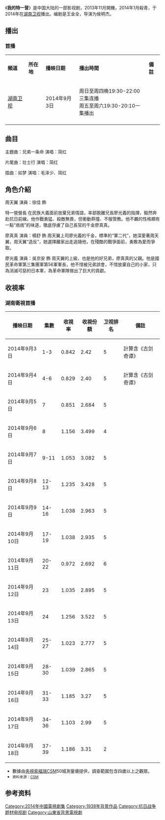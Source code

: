 {{电视节目信息框
| 颜色 = #FFCC00 
| 名稱 = 我的特一营
| 原名 =
| 别名 = 
| 圖片 = 
| 圖說 = 电视剧海报
| 分類 = 
| 原創者 =
| 編劇 = [[王金全|王金全]]
| 導演 = [[侯明杰|侯明杰]]
| 演出 = [[徐佳|徐佳]]、[[杨舒|杨舒]]、[[林浩|林浩]]
| 主題曲 = [[刘笑野|刘笑野]]/[[简红|简红]]《兄弟一条命》
| 片尾曲 = [[简红|简红]]《壮士行》
| 國家 = {{CHNML}}
| 語言 = [[汉语|汉语]][[普通话|普通话]]
| 季數 = 
| 原集數 =40集
| 每集列表 =
| 製片人 = [[陈静|陈静]]
| 執行製片 = 
| 制作公司 =[[上海神龙文化公司|上海神龙文化公司]]
| 拍攝地 = [[中国内地|中国内地]]
| 攝像 = 
| 每集長 = 45分钟
| 頻道 =
| 首播國家 ={{CHN}}
| 電視網 = [[湖南卫视|湖南卫视]]
| 視頻制式 =
| 音頻制式 = 
| 開始 = 2014年9月3日
| 結束 = 2014年9月20日
| 後於 = 
| 相關劇集 = 
| 先於 = 
| 官方網站 = 
}}
《'''我的特一营'''》是中国大陆的一部影视剧，2013年11月開機，2014年1月殺青，于2014年在[[湖南卫视|湖南卫视]]播出。编剧是王金全，导演为侯明杰。

== 播出 ==
=== 首播 ===
{| class="wikitable" style="text-align:center" width=70%
|- style="background:cornflowerblue; color:white"  
| '''頻道''' || '''所在地''' || '''播映日期''' || '''播出時間''' || '''備註'''
|- 
|rowspan="1"|[[湖南卫视|湖南卫视]]||rowspan="1"|{{CHN}}||2014年9月3日||周日至周四晚19:30-22:00三集连播<br>周五至周六19:30-20:10一集播出||
|-
|}

== 曲目 ==
主題曲：兄弟一条命 
演唱：简红

片尾曲：壮士行
演唱：简红

插曲：如梦
演唱：毛泽少、简红

== 角色介紹 ==

周天翼
演員：徐佳 飾

特一營營長 在民族大義面前放棄兄弟情誼，率部脫離兄長廖光義的指揮，毅然奔赴抗日前線。他作戰勇猛、殺敵無畏，但衝動莽撞、不服管教。他不羈的性格頗有一點“痞痞”的味道，徹底俘虜了自己長官的千金廖真真。

廖真真
演員：楊舒 飾
周天翼上司廖光義的千金，標準的“軍二代”，她深愛著周天翼，周天翼“造反”，她選擇離家出走追隨他，在殘酷的戰爭面前，勇敢為愛而爭取。

廖光義
演員：吳京安 飾
周天翼的上級，也是他的好兄弟，廖真真的父親。他是國民革命軍第三集團軍第56軍軍長，他不惜被兄弟誤會，不惜放棄自己的小家，只為消滅可惡的日本軍，為革命軍隊做出了巨大的貢獻。

== 收視率 ==
=== 湖南衛視首播 ===
{|class="wikitable" width="70%" style="text-align:center"
! 播映日期
! 集數
! 收視率
! 收視份額
! 卫视排名
! 備註
|-
|2014年9月3日|| 1-3|| 0.842||2.42 ||5 ||align=left|計算含《古剑奇谭》
|-
|2014年9月4日|| 4-6|| 0.829 || 2.40 ||5 ||align=left|計算含《古剑奇谭》
|-
|2014年9月5日|| 7|| 0.851 || 2.684||5||align=left|
|-
|2014年9月6日|| 8|| 1.156|| 3.499||4 ||align=left|
|-
|2014年9月7日|| 9-11|| 1.053|| 3.082||5 ||align=left|
|-
|2014年9月8日||12-13|| 1.235|| 3.428||5 ||align=left|
|-
|2014年9月9日||14-16|| 1.038|| 2.963||5 ||align=left|
|-
|2014年9月10日||17-19|| 1.038|| 2.935||5 ||align=left|
|-
|2014年9月11日||20-22|| 0.972|| 2.692||6 ||align=left|
|-
|2014年9月12日||23|| 1.035|| 2.895||5 ||align=left|
|-
|2014年9月13日||24|| 1.256|| 3.522||5 ||align=left|
|-
|2014年9月14日||25-27|| 1.023|| 2.777||5 ||align=left|
|-
|2014年9月15日||28-30|| 1.039|| 2.865||5 ||align=left|
|-
|2014年9月16日||31-33||1.185 || 3.27|| 5||align=left|
|-
|2014年9月17日||34-36||1.103 || 2.99||5 ||align=left|
|-
|2014年9月18日||37-39||1.186 || 3.31||2 ||align=left|
|}
* 數據由[[央視索福瑞|央視索福瑞]]CSM50城測量儀提供，調查範圍包含四歲以上之觀眾。</small>
* <small>資料來源：[http://www.csm.com.cn/ CSM] {{Wayback|url=http://www.csm.com.cn/ |date=20140716022228 }}</small>

==参考资料==
{{reflist}}

{{電視節目的變遷
|電視台   = {{CHN}} [[湖南卫视|湖南卫视]]
|播放檔次 =[[金鹰独播剧场|金鹰独播剧场]]<br>周日至周四晚19:30-22:00三集连播 周五至周六19:30-20:10一集播出
|節目名稱 =我的特一营<br>（2014年9月3日－9月20日）
|上一節目 =[[新济公活佛|新济公活佛]](上)<br>（2014年8月20日－9月2日）
|下一節目 =[[把爱带回家|把爱带回家]]<br>（2014年9月21日－10月22日）
}}
{{湖南卫视电视剧}}

{{DEFAULTSORT:x新}}
[[Category:2014年中國電視劇集|Category:2014年中國電視劇集]]
[[Category:1938年背景作品|Category:1938年背景作品]]
[[Category:抗日战争题材电视剧|Category:抗日战争题材电视剧]]
[[Category:山東省背景電視劇|Category:山東省背景電視劇]]
